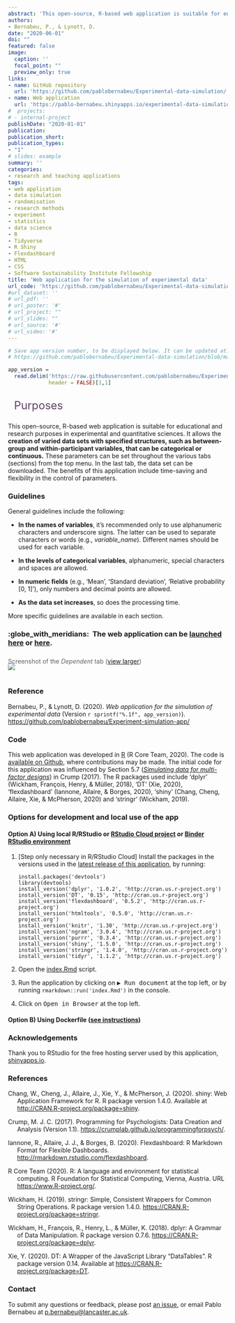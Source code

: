 ```yaml
---
abstract: 'This open-source, R-based web application is suitable for educational or research purposes in experimental sciences. It allows the **creation of varied data sets with specified structures, such as between-group or within-participant variables, that can be categorical or continuous.** These features can be selected along the different tabs. In the penultimate tab, a custom summary of the current data set can be constructed. In the last tab, the list of parameters and the data set can be downloaded.'
authors:
- Bernabeu, P., & Lynott, D.
date: "2020-06-01"
doi: ""
featured: false
image:
  caption: ''
  focal_point: ""
  preview_only: true
links:
- name: GitHub repository
  url: 'https://github.com/pablobernabeu/Experimental-data-simulation/'
- name: Web application
  url: 'https://pablo-bernabeu.shinyapps.io/experimental-data-simulation/'
#  projects:
# - internal-project
publishDate: "2020-01-01"
publication:
publication_short:
publication_types:
- "1"
# slides: example
summary: ''
categories:
- research and teaching applications
tags:
- web application
- data simulation
- randomisation
- research methods
- experiment
- statistics
- data science
- R
- Tidyverse
- R Shiny
- Flexdashboard
- HTML
- CSS
- Software Sustainability Institute Fellowship
title: 'Web application for the simulation of experimental data'
url_code: 'https://github.com/pablobernabeu/Experimental-data-simulation/blob/master/index.Rmd'
#url_dataset: ''
# url_pdf: ''
# url_poster: '#'
# url_project: ""
# url_slides: ""
# url_source: '#'
# url_video: '#'
---
```



```r

# Save app version number, to be displayed below. It can be updated at: 
# https://github.com/pablobernabeu/Experimental-data-simulation/blob/master/version_number

app_version = 
  read.delim('https://raw.githubusercontent.com/pablobernabeu/Experimental-data-simulation/master/version_number',
             header = FALSE)[1,1]

```


<div style = 'font-size: 25px; color: #614064; padding-top: 15px; padding-bottom: 10px;'><i class="fas fa-chalkboard-teacher fa-xs" aria-hidden="true"></i> <i class="fas fa-university fa-xs" aria-hidden="true"></i>&nbsp; Purposes </div>

This open-source, R-based web application is suitable for educational and research purposes in experimental and quantitative sciences. It allows the **creation of varied data sets with specified structures, such as between-group and within-participant variables, that can be categorical or continuous.** These parameters can be set throughout the various tabs (sections) from the top menu. In the last tab, the data set can be downloaded. The benefits of this application include time-saving and flexibility in the control of parameters.

### Guidelines

General guidelines include the following:

- **In the names of variables**, it's recommended only to use alphanumeric characters and underscore signs. The latter can be used to separate characters or words (e.g., *variable_name*). Different names should be used for each variable.

- **In the levels of categorical variables**, alphanumeric, special characters and spaces are allowed.

- **In numeric fields** (e.g., 'Mean', 'Standard deviation', 'Relative probability [0, 1]'), only numbers and decimal points are allowed.

- **As the data set increases**, so does the processing time.

More specific guidelines are available in each section.

### :globe_with_meridians:&nbsp; The web application can be [launched here](https://pablo-bernabeu.shinyapps.io/experimental-data-simulation/) or [here](https://mybinder.org/v2/gh/pablobernabeu/Experimental-data-simulation/master?urlpath=shiny).

<div style='padding-top:8px; padding-bottom:2px; margin-bottom:-20px; color:#665F5F;'> Screenshot of the *Dependent* tab ([view larger](https://github.com/pablobernabeu/Experimental-data-simulation/raw/master/Screenshot.png)) </div>

<img style="max-width: 800px; display: block; margin-left: auto; margin-right: auto; padding-bottom: 15px;" src="https://github.com/pablobernabeu/Experimental-data-simulation/raw/master/Screenshot.png" />

### Reference

Bernabeu, P., & Lynott, D. (2020). *Web application for the simulation of experimental data* (Version `r sprintf("%.1f", app_version)`). [https://github.com/pablobernabeu/Experiment-simulation-app/](https://github.com/pablobernabeu/Experiment-simulation-app/)

### Code

This web application was developed in [R](https://www.r-project.org/about.html) (R Core Team, 2020). The code is [available on Github](https://github.com/pablobernabeu/Experimental-data-simulation/blob/master/index.Rmd), where contributions may be made. The initial code for this application was influenced by Section 5.7 ([*Simulating data for multi-factor designs*](https://crumplab.github.io/programmingforpsych/simulating-and-analyzing-data-in-r.html#simulating-data-for-multi-factor-designs){target='_blank'}) in Crump (2017). The R packages used include 'dplyr' (Wickham, François, Henry, & Müller, 2018), 'DT' (Xie, 2020), 'flexdashboard' (Iannone, Allaire, & Borges, 2020), 'shiny' (Chang, Cheng, Allaire, Xie, & McPherson, 2020) and 'stringr' (Wickham, 2019).

### Options for development and local use of the app

#### Option A) Using local R/RStudio or [RStudio Cloud project](https://rstudio.cloud/project/1739958) or [Binder RStudio environment](https://mybinder.org/v2/gh/pablobernabeu/Experimental-data-simulation/master?urlpath=rstudio)

1. [Step only necessary in R/RStudio Cloud] Install the packages in the versions used in the [latest release of this application](https://github.com/pablobernabeu/Experimental-data-simulation/releases), by running:

    ```
    install.packages('devtools')
    library(devtools)
    install_version('dplyr', '1.0.2', 'http://cran.us.r-project.org')
    install_version('DT', '0.15', 'http://cran.us.r-project.org')
    install_version('flexdashboard', '0.5.2', 'http://cran.us.r-project.org')
    install_version('htmltools', '0.5.0', 'http://cran.us.r-project.org')
    install_version('knitr', '1.30', 'http://cran.us.r-project.org')
    install_version('ngram', '3.0.4', 'http://cran.us.r-project.org')
    install_version('purrr', '0.3.4', 'http://cran.us.r-project.org')
    install_version('shiny', '1.5.0', 'http://cran.us.r-project.org')
    install_version('stringr', '1.4.0', 'http://cran.us.r-project.org')
    install_version('tidyr', '1.1.2', 'http://cran.us.r-project.org')
    ```

2. Open the [index.Rmd](https://github.com/pablobernabeu/Experimental-data-simulation/blob/master/index.Rmd) script.

3. Run the application by clicking on <kbd>▶️ Run document</kbd> at the top left, or by running `rmarkdown::run('index.Rmd')` in the console.

4. Click on <kbd>Open in Browser</kbd> at the top left.

#### Option B) Using Dockerfile ([see instructions](https://github.com/pablobernabeu/Experimental-data-simulation#option-b-using-dockerfile-vsochs-pull-request))

### Acknowledgements

Thank you to RStudio for the free hosting server used by this application, [shinyapps.io](https://www.shinyapps.io/).

### References

<div style = "text-indent:-1.5em; margin-left:1.5em;">

Chang, W., Cheng, J., Allaire, J., Xie, Y., & McPherson, J. (2020). shiny: Web Application Framework for R. R package version 1.4.0. Available at [http://CRAN.R-project.org/package=shiny](http://CRAN.R-project.org/package=shiny).

Crump, M. J. C. (2017). Programming for Psychologists: Data Creation and Analysis (Version 1.1). [https://crumplab.github.io/programmingforpsych/](https://crumplab.github.io/programmingforpsych/).

Iannone, R., Allaire, J. J., & Borges, B. (2020). Flexdashboard: R Markdown Format for Flexible Dashboards. [http://rmarkdown.rstudio.com/flexdashboard](http://rmarkdown.rstudio.com/flexdashboard).

R Core Team (2020). R: A language and environment for statistical computing. R Foundation for Statistical Computing, Vienna, Austria. URL [https://www.R-project.org/](https://www.R-project.org/).

Wickham, H. (2019). stringr: Simple, Consistent Wrappers for Common String Operations. R package version 1.4.0. [https://CRAN.R-project.org/package=stringr](https://CRAN.R-project.org/package=stringr).

Wickham, H., François, R., Henry, L., & Müller, K. (2018). dplyr: A Grammar of Data Manipulation. R package version 0.7.6. [https://CRAN.R-project.org/package=dplyr](https://CRAN.R-project.org/package=dplyr).

Xie, Y. (2020). DT: A Wrapper of the JavaScript Library "DataTables". R package version 0.14. Available at [https://CRAN.R-project.org/package=DT](https://CRAN.R-project.org/package=DT).

</div>

### Contact

To submit any questions or feedback, please post [an issue](https://github.com/pablobernabeu/Experimental-data-simulation/issues), or email Pablo Bernabeu at [p.bernabeu@lancaster.ac.uk](mailto:p.bernabeu@lancaster.ac.uk).

<br>
